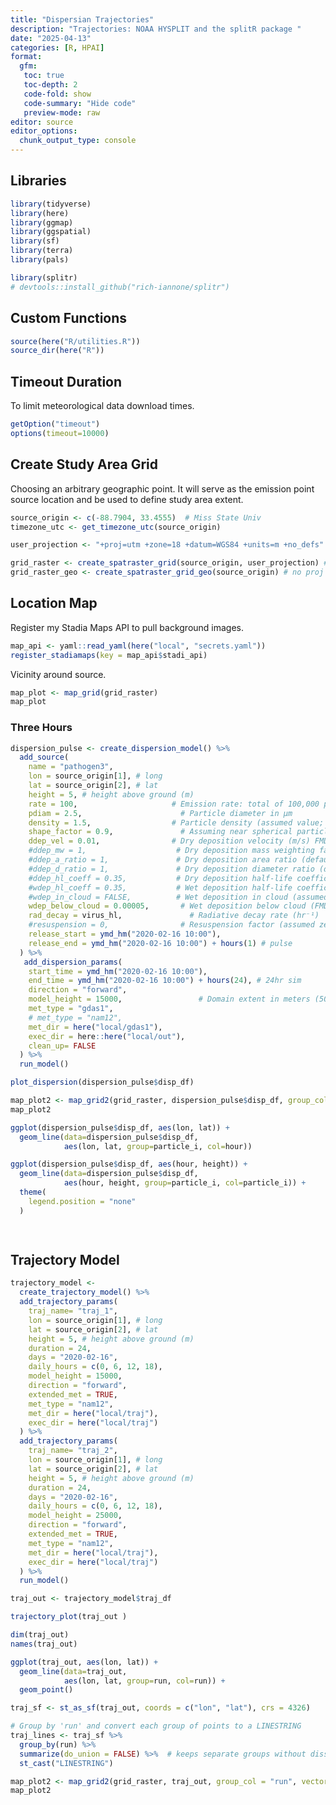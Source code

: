 ```yaml
---
title: "Dispersian Trajectories"
description: "Trajectories: NOAA HYSPLIT and the splitR package "
date: "2025-04-13"
categories: [R, HPAI]
format:
  gfm:
   toc: true
   toc-depth: 2
   code-fold: show
   code-summary: "Hide code"
   preview-mode: raw
editor: source
editor_options:  
  chunk_output_type: console
---
```


## Libraries
```r
library(tidyverse)
library(here)
library(ggmap)
library(ggspatial)
library(sf)
library(terra)
library(pals)

library(splitr)
# devtools::install_github("rich-iannone/splitr")
```

## Custom Functions
```r
source(here("R/utilities.R"))
source_dir(here("R"))
```

## Timeout Duration  
To limit meteorological data download times.
```r
getOption("timeout")
options(timeout=10000)
```

## Create Study Area Grid  
Choosing an arbitrary geographic point.  It will serve as the emission point source location and be used to define study area extent.  
```r
source_origin <- c(-88.7904, 33.4555)  # Miss State Univ
timezone_utc <- get_timezone_utc(source_origin)

user_projection <- "+proj=utm +zone=18 +datum=WGS84 +units=m +no_defs"

grid_raster <- create_spatraster_grid(source_origin, user_projection) # projected
grid_raster_geo <- create_spatraster_grid_geo(source_origin) # no proj
```


## Location Map
Register my Stadia Maps API to pull background images.  
```r
map_api <- yaml::read_yaml(here("local", "secrets.yaml"))
register_stadiamaps(key = map_api$stadi_api)
```
    
Vicinity around source.    
```r
map_plot <- map_grid(grid_raster)
map_plot
```

### Three Hours
```r

dispersion_pulse <- create_dispersion_model() %>%
  add_source(
    name = "pathogen3", 
    lon = source_origin[1], # long
    lat = source_origin[2], # lat
    height = 5, # height above ground (m)
    rate = 100,                     # Emission rate: total of 100,000 particles over the duration
    pdiam = 2.5,                      # Particle diameter in µm
    density = 1.5,                  # Particle density (assumed value; adjust units as required)
    shape_factor = 0.9,               # Assuming near spherical particles
    ddep_vel = 0.01,                # Dry deposition velocity (m/s) FMD
    #ddep_mw = 1,                    # Dry deposition mass weighting factor (default value)
    #ddep_a_ratio = 1,               # Dry deposition area ratio (default)
    #ddep_d_ratio = 1,               # Dry deposition diameter ratio (default)
    #ddep_hl_coeff = 0.35,           # Dry deposition half-life coefficient (hr⁻¹)
    #wdep_hl_coeff = 0.35,           # Wet deposition half-life coefficient (hr⁻¹)
    #wdep_in_cloud = FALSE,          # Wet deposition in cloud (assumed off)
    wdep_below_cloud = 0.00005,       # Wet deposition below cloud (FMD)
    rad_decay = virus_hl,               # Radiative decay rate (hr⁻¹)
    #resuspension = 0,                # Resuspension factor (assumed zero)
    release_start = ymd_hm("2020-02-16 10:00"),
    release_end = ymd_hm("2020-02-16 10:00") + hours(1) # pulse
  ) %>%
   add_dispersion_params(
    start_time = ymd_hm("2020-02-16 10:00"),
    end_time = ymd_hm("2020-02-16 10:00") + hours(24), # 24hr sim
    direction = "forward", 
    model_height = 15000,                 # Domain extent in meters (50 km downwind)
    met_type = "gdas1",
    # met_type = "nam12",
    met_dir = here("local/gdas1"),
    exec_dir = here::here("local/out"),
    clean_up= FALSE
  ) %>%
  run_model()
```
```r
plot_dispersion(dispersion_pulse$disp_df)
```

```r
map_plot2 <- map_grid2(grid_raster, dispersion_pulse$disp_df, group_col = "particle_i", vector_type = "point")
map_plot2
```

```r

ggplot(dispersion_pulse$disp_df, aes(lon, lat)) +
  geom_line(data=dispersion_pulse$disp_df,
            aes(lon, lat, group=particle_i, col=hour))

ggplot(dispersion_pulse$disp_df, aes(hour, height)) +
  geom_line(data=dispersion_pulse$disp_df,
            aes(hour, height, group=particle_i, col=particle_i)) +
  theme(
    legend.position = "none"
  )
  



```



## Trajectory Model
```r
trajectory_model <-
  create_trajectory_model() %>%
  add_trajectory_params(
    traj_name= "traj_1",
    lon = source_origin[1], # long
    lat = source_origin[2], # lat
    height = 5, # height above ground (m)
    duration = 24,
    days = "2020-02-16",
    daily_hours = c(0, 6, 12, 18),
    model_height = 15000,
    direction = "forward",
    extended_met = TRUE,
    met_type = "nam12",
    met_dir = here("local/traj"),
    exec_dir = here("local/traj")
  ) %>%
  add_trajectory_params(
    traj_name= "traj_2",
    lon = source_origin[1], # long
    lat = source_origin[2], # lat
    height = 5, # height above ground (m)
    duration = 24,
    days = "2020-02-16",
    daily_hours = c(0, 6, 12, 18),
    model_height = 25000,
    direction = "forward",
    extended_met = TRUE,
    met_type = "nam12",
    met_dir = here("local/traj"),
    exec_dir = here("local/traj")
  ) %>%
  run_model()

```
```r
traj_out <- trajectory_model$traj_df

trajectory_plot(traj_out )

dim(traj_out) 
names(traj_out)

ggplot(traj_out, aes(lon, lat)) +
  geom_line(data=traj_out,
            aes(lon, lat, group=run, col=run)) +
  geom_point()

```

```r
traj_sf <- st_as_sf(traj_out, coords = c("lon", "lat"), crs = 4326)

# Group by 'run' and convert each group of points to a LINESTRING
traj_lines <- traj_sf %>%
  group_by(run) %>%
  summarize(do_union = FALSE) %>%  # keeps separate groups without dissolving boundaries
  st_cast("LINESTRING")

map_plot2 <- map_grid2(grid_raster, traj_out, group_col = "run", vector_type = "line", line_size = 2)
map_plot2




```

